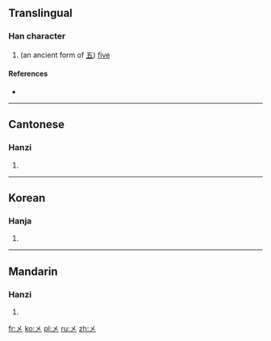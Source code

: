 ==Translingual==

===Han character===
{{Han char|rn=4|rad=丿|as=01|sn=2|four=|canj=大 (K)}}

# (an ancient form of [[五]]) [[five]]

====References====
* {{Han ref|kx=0081.180|hdz=10031.040|uh=3405|ud=13317}}

----

==Cantonese==

===Hanzi===
{{yue-hanzi|jyut=[[ng5]]|y=ng5}}

# {{defn|lang=yue|sort=丿01}}

----

==Korean==

===Hanja===
{{ko-hanja|hangeul=오|rv=o|mr=o|y=o|eumhun=다섯|ehrv=daseot|ehmr=tasŏt|ehy=tases}}
# {{defn|lang=ko|sort=丿01}}

----

==Mandarin==

===Hanzi===
{{cmn-hanzi|pin=[[wǔ]] ([[wu3]])|wg=wu<sup>3</sup>}}

# {{defn|lang=cmn|sort=丿01}}

[[fr:㐅]]
[[ko:㐅]]
[[pl:㐅]]
[[ru:㐅]]
[[zh:㐅]]